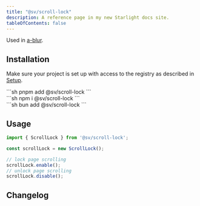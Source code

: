 ```yaml
---
title: "@sv/scroll-lock"
description: A reference page in my new Starlight docs site.
tableOfContents: false
---
```



Used in [a-blur](/sv-frontend-library/mono/elements/a-blur/).

## Installation

Make sure your project is set up with access to the registry as described in [Setup](/sv-frontend-library/mono/setup).

<Command>
  <div slot="pnpm">
    ```sh
    pnpm add @sv/scroll-lock
    ```
  </div>
  <div slot="npm">
    ```sh
    npm i @sv/scroll-lock
    ```
  </div>
  <div slot="bun">
    ```sh
    bun add @sv/scroll-lock
    ```
  </div>
</Command>

## Usage

```ts
import { ScrollLock } from '@sv/scroll-lock';

const scrollLock = new ScrollLock();

// lock page scrolling
scrollLock.enable();
// unlock page scrolling
scrollLock.disable();
```

## Changelog

<Changelog package="components" />
